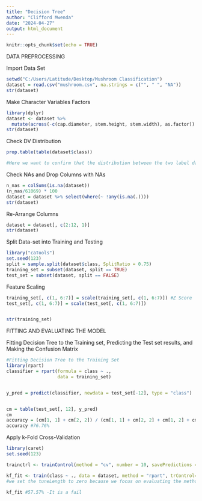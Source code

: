 ---
title: "Decision Tree"
author: "Clifford Mwenda"
date: "2024-04-27"
output: html_document
---

```{r setup, include=FALSE}
knitr::opts_chunk$set(echo = TRUE)
```


DATA PREPROCESSING

Import Data Set
```{r}
setwd("C:/Users/Latitude/Desktop/Mushroom Classification")
dataset = read.csv("mushroom.csv", na.strings = c("", " ", "NA"))
str(dataset)
```

Make Character Variables Factors
```{r}
library(dplyr)
dataset <- dataset %>%
  mutate(across(-c(cap.diameter, stem.height, stem.width), as.factor))
str(dataset)
```

Check DV Distribution
```{r}
prop.table(table(dataset$class))

#Here we want to confirm that the distribution between the two label data is not too much different. Because imbalanced datasets can lead to imbalanced accuracy.
```

Check NAs and Drop Columns with NAs
```{r}
n_nas = colSums(is.na(dataset))
(n_nas/61069) * 100
dataset = dataset %>% select(where(~ !any(is.na(.))))
str(dataset)
```

Re-Arrange Columns
```{r}
dataset = dataset[, c(2:12, 1)]
str(dataset)
```

Split Data-set into Training and Testing
```{r}
library("caTools")
set.seed(123)
split = sample.split(dataset$class, SplitRatio = 0.75)
training_set = subset(dataset, split == TRUE)
test_set = subset(dataset, split == FALSE)
```

Feature Scaling
```{r}
training_set[, c(1, 6:7)] = scale(training_set[, c(1, 6:7)]) #Z Score
test_set[, c(1, 6:7)] = scale(test_set[, c(1, 6:7)])


str(training_set)
```









FITTING AND EVALUATING THE MODEL


Fitting Decision Tree to the Training set, Predicting the Test set results, and Making the Confusion Matrix
```{r}
#Fitting Decision Tree to the Training Set
library(rpart)
classifier = rpart(formula = class ~ .,
                   data = training_set)


y_pred = predict(classifier, newdata = test_set[-12], type = "class")


cm = table(test_set[, 12], y_pred)
cm
accuracy = (cm[1, 1] + cm[2, 2]) / (cm[1, 1] + cm[2, 2] + cm[1, 2] + cm[2, 1])
accuracy #76.76%
```

Apply k-Fold Cross-Validation
```{r}
library(caret)
set.seed(123)

trainctrl <- trainControl(method = "cv", number = 10, savePredictions = "all")#"cv" = Cross Validation #Ten_Folds

kf_fit <- train(class ~ ., data = dataset, method = "rpart", trControl=trainctrl, tuneLength = 0)#Logistic Regression Method
#we set the tuneLength to zero because we focus on evaluating the method on each fold. We can also set the tuneLength if we want to do the parameter tuning during the cross-validation. For example, if we use the K-NN  method, and we want to analyze how many K is the best for our model.

kf_fit #57.57% -It is a fail

```


